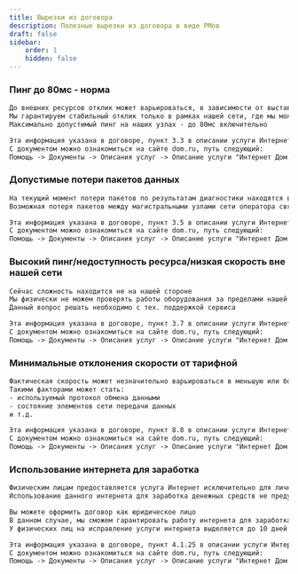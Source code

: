 ```yaml
---
title: Вырезки из договора
description: Полезные вырезки из договора в виде РМов
draft: false
sidebar:
    order: 1
    hidden: false
---
```



<LinkCard title="Документы на сайте" href="https://dom.ru/service/document" description="Посмотреть документы на сайте" target="_blank" />

### Пинг до 80мс - норма

```txt
До внешних ресурсов отклик может варьироваться, в зависимости от выставленных приоритетов и лимитов на конечном сервере и магистральных узлах провайдера
Мы гарантируем стабильный отклик только в рамках нашей сети, где мы можем проверять работу оборудования и корректировать параметры
Максимально допустимый пинг на наших узлах - до 80мс включительно

Эта информация указана в договоре, пункт 3.3 в описании услуги Интернет
С документом можно ознакомиться на сайте dom.ru, путь следующий:
Помощь -> Документы -> Описания услуг -> Описание услуги "Интернет Дом.ру"
```

### Допустимые потери пакетов данных

```txt
На текущий момент потери пакетов по результатам диагностики находятся в рамках нормы
Возможная потеря пакетов между магистральными узлами сети оператора связи не должна превышать 1% за расчетный период

Эта информация указана в договоре, пункт 3.5 в описании услуги Интернет
С документом можно ознакомиться на сайте dom.ru, путь следующий:
Помощь -> Документы -> Описания услуг -> Описание услуги "Интернет Дом.ру"
```

### Высокий пинг/недоступность ресурса/низкая скорость вне нашей сети

```txt
Сейчас сложность находится не на нашей стороне
Мы физически не можем проверять работы оборудования за пределами нашей сети, так как не мы владельцы других сетей
Данный вопрос решать необходимо с тех. поддержкой сервиса

Эта информация указана в договоре, пункт 3.7 в описании услуги Интернет
С документом можно ознакомиться на сайте dom.ru, путь следующий:
Помощь -> Документы -> Описания услуг -> Описание услуги "Интернет Дом.ру"
```

### Минимальные отклонения скорости от тарифной

```txt
Фактическая скорость может незначительно варьироваться в меньшую или большую сторону от тарифной в зависимости от многих факторов
Такими факторами может стать:
- используемый протокол обмена данными
- состояние элементов сети передачи данных
и т.д.

Эта информация указана в договоре, пункт 8.8 в описании услуги Интернет
С документом можно ознакомиться на сайте dom.ru, путь следующий:
Помощь -> Документы -> Описания услуг -> Описание услуги "Интернет Дом.ру"
```

### Использование интернета для заработка

```txt
Физическим лицам предоставляется услуга Интернет исключительно для личных, семейных, домашних и иных нужд
Использование данного интернета для заработка денежных средств не предусмотрено

Вы можете оформить договор как юридическое лицо
В данном случае, мы сможем гарантировать работу интернета для заработка денежных средств
У физических лиц на исправление услуги интернета выделяется до 10 дней

Эта информация указана в договоре, пункт 4.1.25 в описании услуги Интернет
С документом можно ознакомиться на сайте dom.ru, путь следующий:
Помощь -> Документы -> Описания услуг -> Описание услуги "Интернет Дом.ру"
```
